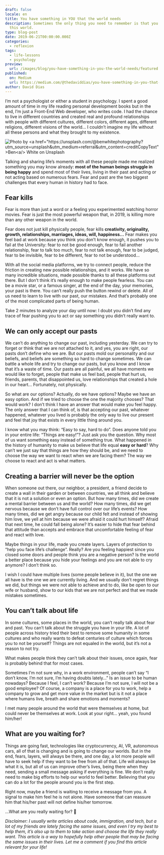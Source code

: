 ```yaml
---
draft: false
locale: en
title: You have something in YOU that the world needs
description: Sometimes the only thing you need to remember is that you are not alone in
  this world.
type: blog-post
date: 2019-06-21T00:00:00.000Z
categories:
  - reflexion
tags:
  - life-lessons
  - psychology
preview:
  url: /images/blog/you-have-something-in-you-the-world-needs/featured.jpeg
published:
  on: Medium
  url: https://medium.com/@thedaviddias/you-have-something-in-you-that-the-world-needs-3347f7a5fa2a
author: David Dias
---
```


I’m not a psychologist or either a student in psychology. I spent a good amount of time in my life reading personal development books but in the end, I’m just a Front-End Web developer, who writes code. I had the chance to live in different countries and created real and profound relationships with people with different cultures, different colors, different ages, different religions, different visions of the world… I couldn’t imagine my life without all these persons and what they brought to my existence.

![](/images/blog/you-have-something-in-you-the-world-needs/featured.jpeg 'Photo by <a href="https://unsplash.com/@benwhitephotography?utm_source=unsplash&utm_medium=referral&utm_content=creditCopyText">Ben<a/> White on Unsplash')

Talking and sharing life’s moments with all these people made me realized something you may know already: **most of the human beings struggle in being happy** and spend most of their lives, living in their past and acting or not acting based on numerous fears. Fear and past are the two biggest challenges that every human in history had to face.

## Fear kills

Fear is more than just a word or a feeling you experimented watching horror movies. Fear is just the most powerful weapon that, in 2019, is killing more than any other weapon in the world.

Fear does not just kill physically people, fear kills **creativity, originality, growth, relationships, marriages, ideas, will, happiness…** Fear makes you feel bad at work because you think you don’t know enough, it pushes you to fail at the University: fear to not be good enough, fear to fail another relationship, fear to talk too much, fear to not talk enough, fear to be judged, fear to be invisible, fear to be different, fear to not be understood…

With all the social media platforms, we try to connect people, reduce the friction in creating new possible relationships, and it works. We have so many incredible situations, made possible thanks to all these platforms out there. But I don’t think it’s really enough to make people fearless. You can be a movie star, or a famous singer, at the end of the day, your memories, your past is there. You can’t really push the button rewind or delete. All of us need to learn to live with our past, our mistakes. And that’s probably one of the most complicated parts of being human.

Take 2 minutes to analyze your day until now: I doubt you didn’t find any trace of fear pushing you to act or say something you didn’t really want to.

## We can only accept our pasts

We can’t do anything to change our past, including yesterday. We can try to forget or think that we are not attached to it, and yes, you are right, our pasts don’t define who we are. But our pasts mold our personality and our beliefs, and beliefs are something so hard to change sometimes.
We can battle a whole life and try to change our pasts, but you know and I know that it’s a waste of time. Our pasts are all painful, we all have moments we would like to forget, people that make us feel bad, people that hurt us, friends, parents, that disappointed us, love relationships that created a hole in our heart… Fortunately, not physically.

So what are our options? Actually, do we have options? Maybe we have an easy option. And if we tried to choose the one the majority chooses? That would work? I don’t think I have an answer that would make you feel happy. The only answer that I can think of, is that accepting our past, whatever happened, whatever you lived is probably the only way to live our present and feel that joy that exists in every little thing around you.

I know what you may think: “Easy to say, hard to do”. Does anyone told you in your entire life: “Things are easy!”? Just ask you the question. Why most of us want something easy instead of something true. What happened in the history of humanity to make us believe that life equal **easy or hard**? Why can’t we just say that things are how they should be, and we need to choose the way we want to react when we are facing them? The way we choose to react and act is what matters.

## Creating a barrier will never be the option

When someone out there, our neighbor, a president, a friend decide to create a wall in their garden or between countries, we all think and believe that it is not a solution or even an option. But how many times, did we create a mental barrier between us and the world? How many times, did we get nervous because we don’t have full control over our life’s events? How many times, did we get angry because our child felt and instead of showing him love, we yell at him because we were afraid it could hurt himself? Afraid that next time, he could fall being alone? It’s easier to hide that fear behind that attitude than accepts and embrace that uncomfortable feeling of fear and react with love.

Maybe things in your life, made you create layers. Layers of protection to “help you face life’s challenge”. Really? Are you feeling happiest since you closed some doors and people think you are a negative person? Is the world a better place because you hide your feelings and you are not able to cry anymore? I don’t think so.

I wish I could have multiple lives (some people believe in it), but the one we all have is the one we are currently living. And we usually don’t regret things we did, but things we were not able to achieve and to do, like be open to our wife or husband, show to our kids that we are not perfect and that we made mistakes sometimes.

## You can’t talk about life

In some cultures, some places in the world, you can’t really talk about fear and past. You can’t talk about the struggle you have in your life. A lot of people across history tried their best to remove some humanity in some cultures and who really wants to defeat centuries of culture which forces you to not be yourself? Things are not equaled in the world, but it’s not a reason to not try.

What makes people think they can’t talk about their issues, once again, fear is probably behind that for most cases.

Sometimes I’m not sure why, in a work environment, people can’t say “I don’t know, I’m not sure, I’m having doubts lately…” Is an issue to be human nowadays? Because I feel, I can’t work? Because I’m not sure, I will not be a good employee? Of course, a company is a place for you to work, help a company to grow and get more value in the market but is it not a place where humans live, breath and share emotions and moments?

I met many people around the world that were themselves at home, but could never be themselves at work. Look at your right… yeah, you found him/her!

## What are you waiting for?

Things are going fast, technologies like cryptocurrency, AI, VR, autonomous cars, all of that is changing and is going to change our worlds. But in the end, fears, layers, will always be there, and one day, a lot more people will have to seek help if they want to be free from all of that. Life will always be what it is, but all of us can improve other’s lives, being there when they need, sending a small message asking if everything is fine. We don’t really need to make big efforts to help our world to feel better. Believing that you can do a lot for the people around you is the first step.

Right now, maybe a friend is waiting to receive a message from you. A signal to make him feel he is not alone. Have someone that can reassure him that his/her past will not define his/her tomorrow.

…What are you really waiting for? 📲

_Disclaimer: I usually write articles about code, immigration, and tech, but a lot of my friends are lately facing the same issues, and even I try my best to help them, it’s also up to them to take action and choose the life they really want. This article is a way to hopefully help other people that may be facing the same issues in their lives. Let me a comment if you find this article relevant for your life!_
